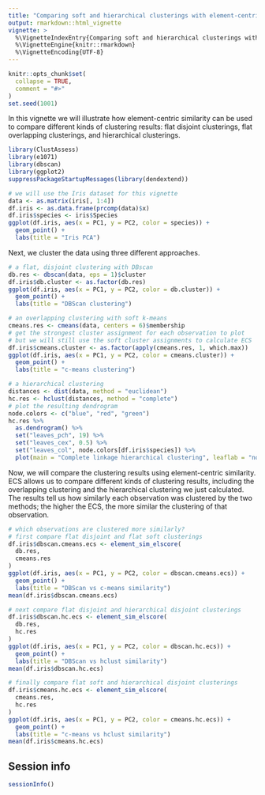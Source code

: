 ```yaml
---
title: "Comparing soft and hierarchical clusterings with element-centric similarity"
output: rmarkdown::html_vignette
vignette: >
  %\VignetteIndexEntry{Comparing soft and hierarchical clusterings with element-centric similarity}
  %\VignetteEngine{knitr::rmarkdown}
  %\VignetteEncoding{UTF-8}
---
```


```r
knitr::opts_chunk$set(
  collapse = TRUE,
  comment = "#>"
)
set.seed(1001)
```


In this vignette we will illustrate how element-centric similarity can be used
to compare different kinds of clustering results: flat disjoint clusterings, 
flat overlapping clusterings, and hierarchical clusterings.
```r
library(ClustAssess)
library(e1071)
library(dbscan)
library(ggplot2)
suppressPackageStartupMessages(library(dendextend))

# we will use the Iris dataset for this vignette
data <- as.matrix(iris[, 1:4])
df.iris <- as.data.frame(prcomp(data)$x)
df.iris$species <- iris$Species
ggplot(df.iris, aes(x = PC1, y = PC2, color = species)) +
  geom_point() +
  labs(title = "Iris PCA")
```


Next, we cluster the data using three different approaches.
```r
# a flat, disjoint clustering with DBscan
db.res <- dbscan(data, eps = 1)$cluster
df.iris$db.cluster <- as.factor(db.res)
ggplot(df.iris, aes(x = PC1, y = PC2, color = db.cluster)) +
  geom_point() +
  labs(title = "DBScan clustering")

# an overlapping clustering with soft k-means
cmeans.res <- cmeans(data, centers = 6)$membership
# get the strongest cluster assignment for each observation to plot
# but we will still use the soft cluster assignments to calculate ECS
df.iris$cmeans.cluster <- as.factor(apply(cmeans.res, 1, which.max))
ggplot(df.iris, aes(x = PC1, y = PC2, color = cmeans.cluster)) +
  geom_point() +
  labs(title = "c-means clustering")

# a hierarchical clustering
distances <- dist(data, method = "euclidean")
hc.res <- hclust(distances, method = "complete")
# plot the resulting dendrogram
node.colors <- c("blue", "red", "green")
hc.res %>%
  as.dendrogram() %>%
  set("leaves_pch", 19) %>%
  set("leaves_cex", 0.5) %>%
  set("leaves_col", node.colors[df.iris$species]) %>%
  plot(main = "Complete linkage hierarchical clustering", leaflab = "none")
```

Now, we will compare the clustering results using element-centric similarity.
ECS allows us to compare different kinds of clustering results, including
the overlapping clustering and the hierarchical clustering we just 
calculated. The results tell us how similarly each observation was clustered
by the two methods; the higher the ECS, the more similar the clustering
of that observation.
```r
# which observations are clustered more similarly?
# first compare flat disjoint and flat soft clusterings
df.iris$dbscan.cmeans.ecs <- element_sim_elscore(
  db.res,
  cmeans.res
)
ggplot(df.iris, aes(x = PC1, y = PC2, color = dbscan.cmeans.ecs)) +
  geom_point() +
  labs(title = "DBScan vs c-means similarity")
mean(df.iris$dbscan.cmeans.ecs)

# next compare flat disjoint and hierarchical disjoint clusterings
df.iris$dbscan.hc.ecs <- element_sim_elscore(
  db.res,
  hc.res
)
ggplot(df.iris, aes(x = PC1, y = PC2, color = dbscan.hc.ecs)) +
  geom_point() +
  labs(title = "DBScan vs hclust similarity")
mean(df.iris$dbscan.hc.ecs)

# finally compare flat soft and hierarchical disjoint clusterings
df.iris$cmeans.hc.ecs <- element_sim_elscore(
  cmeans.res,
  hc.res
)
ggplot(df.iris, aes(x = PC1, y = PC2, color = cmeans.hc.ecs)) +
  geom_point() +
  labs(title = "c-means vs hclust similarity")
mean(df.iris$cmeans.hc.ecs)
```



## Session info
```r
sessionInfo()
```

